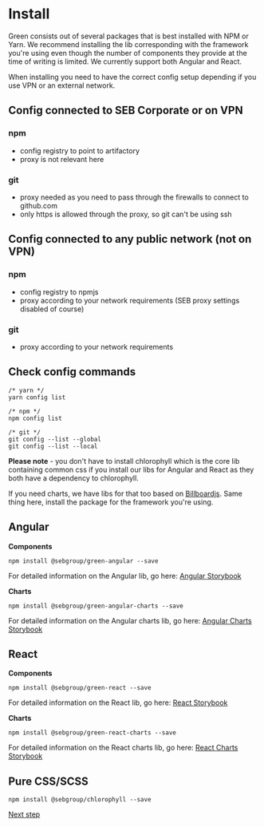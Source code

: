 
<Meta title="Get started/Install" />

# Install

Green consists out of several packages that is best installed with NPM or Yarn.
We recommend installing the lib corresponding with the framework you're using even though the number of components they provide at the time of writing is limited. We currently support both Angular and React.

When installing you need to have the correct config setup depending if you use VPN or an external network.

## Config connected to SEB Corporate or on VPN

### npm

- config registry to point to artifactory
- proxy is not relevant here

### git

- proxy needed as you need to pass through the firewalls to connect to github.com
- only https is allowed through the proxy, so git can't be using ssh

## Config connected to any public network (not on VPN)

### npm

- config registry to npmjs
- proxy according to your network requirements (SEB proxy settings disabled of course)

### git

- proxy according to your network requirements

## Check config commands

```
/* yarn */
yarn config list

/* npm */
npm config list

/* git */
git config --list --global
git config --list --local
```

**Please note** - you don't have to install chlorophyll which is the core lib containing common css if you install our libs for Angular and React as they both have a dependency to chlorophyll.

If you need charts, we have libs for that too based on [Billboardjs](https://naver.github.io/billboard.js/). Same thing here, install the package for the framework you're using.

## Angular

**Components**

```
npm install @sebgroup/green-angular --save
```

For detailed information on the Angular lib, go here: [Angular Storybook](https://storybook.seb.io/latest/angular/)

**Charts**

```
npm install @sebgroup/green-angular-charts --save
```

For detailed information on the Angular charts lib, go here: [Angular Charts Storybook](https://storybook.seb.io/latest/angular-charts/)

## React

**Components**

```
npm install @sebgroup/green-react --save
```

For detailed information on the React lib, go here: [React Storybook](https://storybook.seb.io/latest/react/)

**Charts**

```
npm install @sebgroup/green-react-charts --save
```

For detailed information on the React charts lib, go here: [React Charts Storybook](https://storybook.seb.io/latest/react-charts/)

## Pure CSS/SCSS

```
npm install @sebgroup/chlorophyll --save
```

[Next step](./?path=/story/get-started-use--page)
